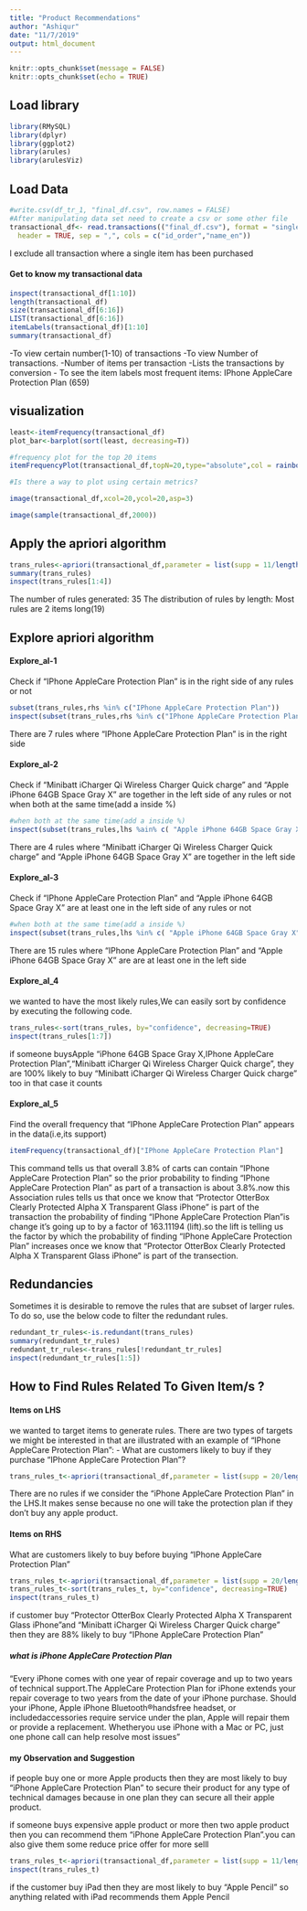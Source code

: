 ```yaml
---
title: "Product Recommendations"
author: "Ashiqur"
date: "11/7/2019"
output: html_document
---
```


```r
knitr::opts_chunk$set(message = FALSE)
knitr::opts_chunk$set(echo = TRUE)
```
## Load library
```r
library(RMySQL)
library(dplyr)
library(ggplot2)
library(arules)
library(arulesViz)
```
## Load Data
```r
#write.csv(df_tr_1, "final_df.csv", row.names = FALSE)
#After manipulating data set need to create a csv or some other file 
transactional_df<- read.transactions(("final_df.csv"), format = "single", 
  header = TRUE, sep = ",", cols = c("id_order","name_en"))


```
I exclude all transaction where a single item has been purchased 

#### Get to know my transactional data
```r
inspect(transactional_df[1:10])
length(transactional_df)
size(transactional_df[6:16]) 
LIST(transactional_df[6:16]) 
itemLabels(transactional_df)[1:10] 
summary(transactional_df)
```
-To view certain number(1-10) of transactions
-To view Number of transactions.
-Number of items per transaction 
-Lists the transactions by conversion 
- To see the item labels 
most frequent items: IPhone AppleCare Protection Plan (659)

## visualization 

```r
least<-itemFrequency(transactional_df)
plot_bar<-barplot(sort(least, decreasing=T))

#frequency plot for the top 20 items
itemFrequencyPlot(transactional_df,topN=20,type="absolute",col = rainbow(20),cex.name=0.7,horiz=TRUE)

#Is there a way to plot using certain metrics?

image(transactional_df,xcol=20,ycol=20,asp=3)

image(sample(transactional_df,2000))
```

## Apply the apriori algorithm
```r
trans_rules<-apriori(transactional_df,parameter = list(supp = 11/length(transactional_df), conf=0.5))
summary(trans_rules)
inspect(trans_rules[1:4])
```
The number of rules generated: 35
The distribution of rules by length: Most rules are 2 items long(19)

## Explore apriori algorithm

#### Explore_al-1

Check if "IPhone AppleCare Protection Plan" is in the right side  of any rules or not
```r
subset(trans_rules,rhs %in% c("IPhone AppleCare Protection Plan"))
inspect(subset(trans_rules,rhs %in% c("IPhone AppleCare Protection Plan")))
```
There are 7 rules where "IPhone AppleCare Protection Plan" is in the right side

#### Explore_al-2

Check if "Minibatt iCharger Qi Wireless Charger Quick charge" and "Apple iPhone 64GB Space Gray X " are together  in the left side of any rules or not
when both at the same time(add a inside %)
```r
#when both at the same time(add a inside %)
inspect(subset(trans_rules,lhs %ain% c( "Apple iPhone 64GB Space Gray X","Minibatt iCharger Qi Wireless Charger Quick charge")) )                                                                          
```
There are 4 rules where "Minibatt iCharger Qi Wireless Charger Quick charge" and "Apple iPhone 64GB Space Gray X " are together  in the left side

#### Explore_al-3

Check if "IPhone AppleCare Protection Plan" and "Apple iPhone 64GB Space Gray X " are at least one in the left side of any rules or not
```r
#when both at the same time(add a inside %)
inspect(subset(trans_rules,lhs %in% c( "Apple iPhone 64GB Space Gray X","IPhone AppleCare Protection Plan")))                                                                         
```
There are 15 rules where "IPhone AppleCare Protection Plan" and "Apple iPhone 64GB Space Gray X " are are at least one  in the left side 

#### Explore_al_4

we wanted to have the most likely rules,We can easily sort by confidence by executing the following code.
```r
trans_rules<-sort(trans_rules, by="confidence", decreasing=TRUE)
inspect(trans_rules[1:7])
```
if someone buysApple "iPhone 64GB Space Gray X,IPhone AppleCare Protection Plan","Minibatt iCharger Qi Wireless Charger Quick charge", they are 100% likely to buy "Minibatt iCharger Qi Wireless Charger Quick charge" too in that case it counts

#### Explore_al_5

Find the overall frequency that "IPhone AppleCare Protection Plan" appears in the data(i.e,its support)
```r
itemFrequency(transactional_df)["IPhone AppleCare Protection Plan"]
```
 This command tells us that overall 3.8% of carts can contain "IPhone AppleCare Protection Plan" so the prior probability to finding "IPhone AppleCare Protection Plan" as part of a transaction is about 3.8%.now this Association rules tells us that once we know that "Protector OtterBox Clearly Protected Alpha X Transparent Glass iPhone" is part of the transaction the probability of finding "IPhone AppleCare Protection Plan"is change it's going up to by a factor of 163.11194 (lift).so the lift is telling us the factor by which the probability of finding "IPhone AppleCare Protection Plan" increases once we know that "Protector OtterBox Clearly Protected Alpha X Transparent Glass iPhone" is part of the transection.
 
## Redundancies

Sometimes it is desirable to remove the rules that are subset of larger rules. To do so, use the below code to filter the redundant rules.
```r
redundant_tr_rules<-is.redundant(trans_rules)
summary(redundant_tr_rules)
redundant_tr_rules<-trans_rules[!redundant_tr_rules]
inspect(redundant_tr_rules[1:5])
```

## How to Find Rules Related To Given Item/s ?

#### Items on LHS

we wanted to target items to generate rules. There are two types of targets we might be interested in that are illustrated with an example of “IPhone AppleCare Protection Plan”:
- What are customers likely to buy if they purchase "IPhone AppleCare Protection Plan"?

```r
trans_rules_t<-apriori(transactional_df,parameter = list(supp = 20/length(transactional_df), conf=0.4),appearance =list(default="rhs",lhs="IPhone AppleCare Protection Plan"))

```
There are no rules if we consider the "iPhone AppleCare Protection Plan" in the LHS.It makes sense because no one will take the protection plan if they don't buy any apple product. 

#### Items on RHS

What are customers likely to buy before buying "IPhone AppleCare Protection Plan"
```r
trans_rules_t<-apriori(transactional_df,parameter = list(supp = 20/length(transactional_df), conf=0.4),appearance =list(default="lhs",rhs="IPhone AppleCare Protection Plan"))
trans_rules_t<-sort(trans_rules_t, by="confidence", decreasing=TRUE)
inspect(trans_rules_t)

```
if customer buy "Protector OtterBox Clearly Protected Alpha X Transparent Glass iPhone"and "Minibatt iCharger Qi Wireless Charger Quick charge" then they are 88% likely to buy "IPhone AppleCare Protection Plan" 

##### what is iPhone AppleCare Protection Plan

"Every iPhone comes with one year of repair coverage and up to two years of technical support.The AppleCare Protection Plan for iPhone extends your repair coverage to two years from the date of your iPhone purchase. Should your iPhone, Apple iPhone Bluetooth®handsfree headset, or includedaccessories require service under the plan, Apple will repair them or provide a replacement. Whetheryou use iPhone with a Mac or PC, just one phone call can help resolve most issues"

#### my Observation and Suggestion

if people buy one or more Apple products then they are most likely to buy "iPhone AppleCare Protection Plan" to secure their product for any type of technical damages
because in one plan they can secure all their apple product.

if someone buys expensive apple product or more then two apple product then you can recommend them "iPhone AppleCare Protection Plan".you can also give them some reduce price offer for more selll

```r
trans_rules_t<-apriori(transactional_df,parameter = list(supp = 11/length(transactional_df), conf=0.4),appearance =list(default="lhs",rhs="Apple Pencil"))
inspect(trans_rules_t)

```
if the customer buy iPad then they are most likely to buy "Apple Pencil" so anything related with iPad recommends them Apple Pencil

